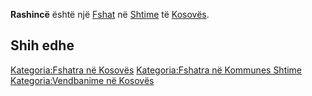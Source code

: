 {{Fshat në Kosovës
 | Emri                = Rashincë
| sqi_N_name = Rashincë
| sqi_N_FULL_NAME_RO = Rashincë
| sqi_N_FULL_NAME_ND_RO = Rashince
| sqi_N_SORT_NAME_RG = RASHINCE
| sqi_N_FULL_NAME_RG = Rashincë
| sqi_N_FULL_NAME_ND_RG = Rashince
| srp_N_name = Rašince
| srp_N_FULL_NAME_RO = Rašince
| srp_N_FULL_NAME_ND_RO = Rasince
| srp_N_SORT_NAME_RG = RASINCE
| srp_N_FULL_NAME_RG = Rašince
| srp_N_FULL_NAME_ND_RG = Rasince
| srp_NS_name = Рашинце
| srp_NS_FULL_NAME_RO = Рашинце
| srp_NS_FULL_NAME_ND_RO = Рашинце
| srp_NS_SORT_NAME_RG = РАШИНЦЕ
| srp_NS_FULL_NAME_RG = Рашинце
| srp_NS_FULL_NAME_ND_RG = Рашинце

 | Emri (Rasa dhanore) = 
 | Figura              = 
 | Shteti              = Kosovo
 | Komuna              = Shtime
 | Kodi postar         = 
 | Sipërfaqja          = 

 | Popullsia           = 

 | Regj. i popullsisë  = 
 | Dend. e popullsisë  = 
 | Faqja zyrtare       = 
 <!--- Koordinatat ----> 
 | Gjerësia            = 42.443333
 | Gjatësia            = 21.075556
 | Lartësia            = 
}}
'''Rashincë''' është një [[Fshat]] në [[Shtime]] të [[Kosovës]].

<!-- == Gjeografia == -->
<!-- == Historia == -->
<!-- == Demografia == -->
== Shih edhe ==
{{Komuna Shtime}}
{{Kosovo-Administrata-Cung}}

[[Kategoria:Fshatra në Kosovës]]
[[Kategoria:Fshatra në Kommunes Shtime]]
[[Kategoria:Vendbanime në Kosovës]]